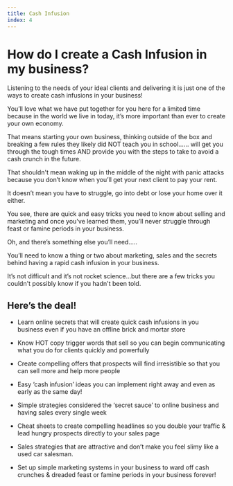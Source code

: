```yaml
---
title: Cash Infusion
index: 4
---
```


# How do I create a Cash Infusion in my business?

Listening to the needs of your ideal clients and delivering it is just one of the ways to create cash infusions in your business!

You’ll love what we have put together for you here for a limited time because in the world we live in today, it’s more important than ever to create your own economy.

That means starting your own business, thinking outside of the box and breaking a few rules they likely did NOT teach you in school…… will get you through the tough times AND provide you with the steps to take to avoid a cash crunch in the future.

That shouldn't mean waking up in the middle of the night with panic attacks because you don’t know when you’ll get your next client to pay your rent.

It doesn’t mean you have to struggle, go into debt or lose your home over it either.

You see, there are quick and easy tricks you need to know about selling and marketing and once you've learned them, you’ll never struggle through feast or famine periods in your business.

Oh, and there’s something else you’ll need…..

You’ll need to know a thing or two about marketing, sales and the secrets behind having a rapid cash infusion in your business.

It’s not difficult and it’s not rocket science…but there are a few tricks you couldn't possibly know if you hadn't been told.

## Here’s the deal!

- Learn online secrets that will create quick cash infusions in you business even if you have an offline brick and mortar store

- Know HOT copy trigger words that sell so you can begin communicating what you do for clients quickly and powerfully
- Create compelling offers that prospects will find irresistible so that you can sell more and help more people
- Easy ‘cash infusion’ ideas you can implement right away and even as early as the same day!
- Simple strategies considered the ‘secret sauce’ to online business and having sales every single week
- Cheat sheets to create compelling headlines so you double your traffic & lead hungry prospects directly to your sales page
- Sales strategies that are attractive and don’t make you feel slimy like a used car salesman.
- Set up simple marketing systems in your business to ward off cash crunches & dreaded feast or famine periods in your business forever!
